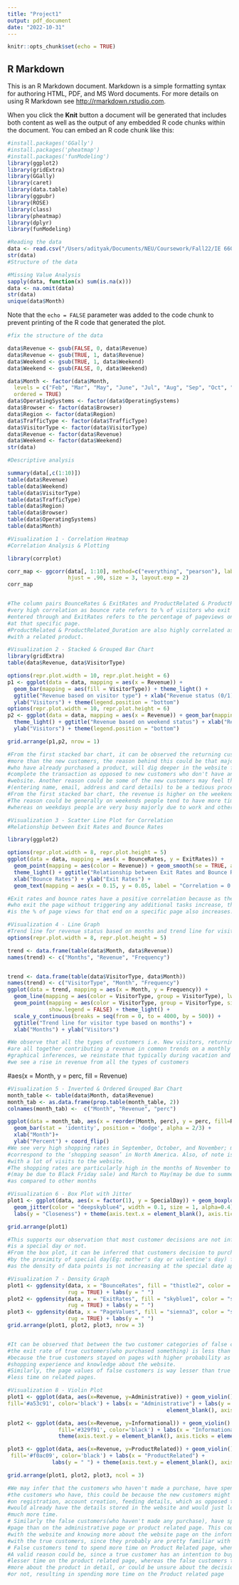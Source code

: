 ```yaml
---
title: "Project1"
output: pdf_document
date: "2022-10-31"
---
```


```r
knitr::opts_chunk$set(echo = TRUE)
```

## R Markdown

This is an R Markdown document. Markdown is a simple formatting syntax for authoring HTML, PDF, and MS Word documents. For more details on using R Markdown see <http://rmarkdown.rstudio.com>.

When you click the **Knit** button a document will be generated that includes both content as well as the output of any embedded R code chunks within the document. You can embed an R code chunk like this:



```r
#install.packages('GGally')
#install.packages('pheatmap')
#install.packages('funModeling')
library(ggplot2)
library(gridExtra)
library(GGally)
library(caret)
library(data.table)
library(ggpubr)
library(ROSE)
library(class)
library(pheatmap)
library(dplyr)
library(funModeling)

```

```r
#Reading the data
data <- read.csv("/Users/adityak/Documents/NEU/Coursework/Fall22/IE 6600 - Computation and Visualization/Project - 1/online_shoppers_intention.csv")
str(data)
#Structure of the data
```

```r
#Missing Value Analysis
sapply(data, function(x) sum(is.na(x)))
data <- na.omit(data)
str(data)
unique(data$Month)

```

Note that the `echo = FALSE` parameter was added to the code chunk to prevent printing of the R code that generated the plot.
```r
#fix the structure of the data 

data$Revenue <- gsub(FALSE, 0, data$Revenue)
data$Revenue <- gsub(TRUE, 1, data$Revenue)
data$Weekend <- gsub(TRUE, 1, data$Weekend)
data$Weekend <- gsub(FALSE, 0, data$Weekend)

data$Month <- factor(data$Month, 
  levels = c("Feb", "Mar", "May", "June", "Jul", "Aug", "Sep", "Oct", "Nov", "Dec"), 
  ordered = TRUE)
data$OperatingSystems <- factor(data$OperatingSystems)
data$Browser <- factor(data$Browser)
data$Region <- factor(data$Region)
data$TrafficType <- factor(data$TrafficType)
data$VisitorType <- factor(data$VisitorType)
data$Revenue <- factor(data$Revenue)
data$Weekend <- factor(data$Weekend)
str(data)


```


```r
#Descriptive analysis 

summary(data[,c(1:10)])
table(data$Revenue)
table(data$Weekend)
table(data$VisitorType)
table(data$TrafficType)
table(data$Region)
table(data$Browser)
table(data$OperatingSystems)
table(data$Month)

```

```r
#Visualization 1 - Correlation Heatmap
#Correlation Analysis & Plotting

library(corrplot)

corr_map <- ggcorr(data[, 1:10], method=c("everything", "pearson"), label=TRUE, 
                   hjust = .90, size = 3, layout.exp = 2)
corr_map


#The column pairs BounceRates & ExitRates and ProductRelated & ProductRelated_Duration have 
#very high correlation as bounce rate refers to % of visitors who exit the page that they 
#entered through and ExitRates refers to the percentage of pageviews on the website that end 
#at that specific page.
#ProductRelated & ProductRelated_Duration are also highly correlated as both the columns deal 
#with a related product.
```




```r
#Visualization 2 - Stacked & Grouped Bar Chart
library(gridExtra)
table(data$Revenue, data$VisitorType)

options(repr.plot.width = 10, repr.plot.height = 6)
p1 <- ggplot(data = data, mapping = aes(x = Revenue)) + 
  geom_bar(mapping = aes(fill = VisitorType)) + theme_light() + 
  ggtitle("Revenue based on visitor type") + xlab("Revenue status (0/1)") + 
  ylab("Visitors") + theme(legend.position = "bottom") 
options(repr.plot.width = 10, repr.plot.height = 6)
p2 <- ggplot(data = data, mapping = aes(x = Revenue)) + geom_bar(mapping = aes(fill = Weekend)) +
  theme_light() + ggtitle("Revenue based on weekend status") + xlab("Revenue status (0/1)") + 
  ylab("Visitors") + theme(legend.position = "bottom")

grid.arrange(p1,p2, nrow = 1)

#From the first stacked bar chart, it can be observed the returning customers are almost 5 times 
#more than the new customers, the reason behind this could be that majority of the returning customers 
#who have already purchased a product, will dig deeper in the website for similar products and then 
#complete the transaction as opposed to new customers who don't have any shopping experience in the 
#website. Another reason could be some of the new customers may feel the registration process
#(entering name, email, address and card details) to be a tedious process. 
#From the first stacked bar chart, the revenue is higher on the weekends as compared to the weekdays. 
#The reason could be generally on weekends people tend to have more time to shop without any hurry 
#whereas on weekdays people are very busy majorly due to work and other reasons.   

```

```r
#Visualization 3 - Scatter Line Plot for Correlation
#Relationship between Exit Rates and Bounce Rates 

library(ggplot2)

options(repr.plot.width = 8, repr.plot.height = 5)
ggplot(data = data, mapping = aes(x = BounceRates, y = ExitRates)) + 
  geom_point(mapping = aes(color = Revenue)) + geom_smooth(se = TRUE, alpha = 0.5) + 
  theme_light() + ggtitle("Relationship between Exit Rates and Bounce Rates") + 
  xlab("Bounce Rates") + ylab("Exit Rates") + 
  geom_text(mapping = aes(x = 0.15, y = 0.05, label = "Correlation = 0.913"))

#Exit rates and bounce rates have a positive correlation because as the % of visitors 
#who exit the page without triggering any additional tasks increase, the exit rate which 
#is the % of page views for that end on a specific page also increases. 

```

```r
#Visualization 4 - Line Graph
#Trend line for revenue status based on months and trend line for visitor type based on months 
options(repr.plot.width = 8, repr.plot.height = 5)

trend <- data.frame(table(data$Month, data$Revenue))
names(trend) <- c("Months", "Revenue", "Frequency")


trend <- data.frame(table(data$VisitorType, data$Month))
names(trend) <- c("VisitorType", "Month", "Frequency")
ggplot(data = trend, mapping = aes(x = Month, y = Frequency)) + 
  geom_line(mapping = aes(color = VisitorType, group = VisitorType), lwd = 1) + 
  geom_point(mapping = aes(color = VisitorType, group = VisitorType, size = 0.1), 
             show.legend = FALSE) + theme_light() + 
  scale_y_continuous(breaks = seq(from = 0, to = 4000, by = 500)) + 
  ggtitle("Trend line for visitor type based on months") + 
  xlab("Months") + ylab("Visitors")

#We observe that all the types of customers i.e. New visitors, returning visitors and others 
#are all together contributing a revenue in common trends on a monthly basis. From previous 
#graphical inferences, we reinstate that typically during vacation and festive months, 
#we see a rise in revenue from all the types of customers

```
#aes(x = Month, y = perc, fill = Revenue)
```r
#Visualization 5 - Inverted & Ordered Grouped Bar Chart
month_table <- table(data$Month, data$Revenue)
month_tab <- as.data.frame(prop.table(month_table, 2))
colnames(month_tab) <-  c("Month", "Revenue", "perc")

ggplot(data = month_tab, aes(x = reorder(Month, perc), y = perc, fill=Revenue)) +
  geom_bar(stat = 'identity', position = 'dodge', alpha = 2/3) + 
  xlab("Month")+
  ylab("Percent") + coord_flip()
#We see very high shopping rates in September, October, and November; months that typically 
#correspond to the ‘shopping season’ in North America. Also, of note is the month of May 
#with a lot of visits to the website.
#The shopping rates are particularly high in the months of November to December
#(may be due to Black Friday sale) and March to May(may be due to summer vacation period) 
#as compared to other months
```

```r
#Visualization 6 - Box Plot with Jitter
plot1 <- ggplot(data, aes(x = factor(1), y = SpecialDay)) + geom_boxplot(width = 0.4, fill = "white") +
  geom_jitter(color = "deepskyblue4", width = 0.1, size = 1, alpha=0.4) + labs(x = "Special Day") + 
  labs(y = "Closeness") + theme(axis.text.x = element_blank(), axis.ticks = element_blank())

grid.arrange(plot1)

#This supports our observation that most customer decisions are not influenced by whether it 
#is a special day or not.
#From the box plot, it can be inferred that customers decision to purchase is not affected 
#by the proximity of special day(Eg: mother's day or valentine's day) from the shopping date 
#as the density of data points is not increasing at the special date approaches. 
```


```r
#Visualization 7 - Density Graph 
plot1 <- ggdensity(data, x = "BounceRates", fill = "thistle2", color = "thistle2", add = "median", 
                   rug = TRUE) + labs(y = " ")
plot2 <- ggdensity(data, x = "ExitRates", fill = "skyblue1", color = "skyblue1", add = "median", 
                   rug = TRUE) + labs(y = " ")
plot3 <- ggdensity(data, x = "PageValues", fill = "sienna3", color = "sienna3", add = "median", 
                   rug = TRUE) + labs(y = " ")
grid.arrange(plot1, plot2, plot3, nrow = 3)


#It can be observed that between the two customer categories of false customers and true customers, 
#the exit rate of true customers(who purchased something) is less than that of false customers 
#because the true customers stayed on pages with higher probability as they already have prior 
#shopping experience and knowledge about the website. 
#Similarly, the page values of false customers is way lesser than true customers because they spend 
#less time on related pages. 
```

```r
#Visualization 8 - Violin Plot
plot1 <- ggplot(data, aes(x=Revenue, y=Administrative)) + geom_violin() + geom_violin(trim=FALSE,
fill='#a53c91', color='black') + labs(x = "Administrative") + labs(y = " ") + theme(axis.text.y = 
                                                  element_blank(), axis.ticks = element_blank())

plot2 <- ggplot(data, aes(x=Revenue, y=Informational)) + geom_violin() + geom_violin(trim=FALSE, 
                fill='#329f91', color='black') + labs(x = "Informational") + labs(y = " ") + 
                theme(axis.text.y = element_blank(), axis.ticks = element_blank())

plot3 <- ggplot(data, aes(x=Revenue, y=ProductRelated)) + geom_violin() + geom_violin(trim=FALSE, 
 fill='#f0ac09', color='black') + labs(x = "ProductRelated") + 
              labs(y = " ") + theme(axis.text.y = element_blank(), axis.ticks = element_blank())

grid.arrange(plot1, plot2, plot3, ncol = 3)

#We may infer that the customers who haven't made a purchase, have spent much more time than 
#the customers who have, this could be because the new customers might have had to spend time 
#on registration, account creation, feeding details, which as opposed to the existing customers, 
#would already have the details stored in the website and would just login to their account saving
#much more time.
# Similarly the false customers(who haven't made any purchase), have spent more time on informational 
#page than on the administrative page or product related page. This could be due to lack of experience 
#with the website and knowing more about the website page on the informational, which isn't the case 
#with the true customers, since they probably are pretty familiar with the website.
# False customers tend to spend more time on Product Related page, when compared to the true customers. 
#A valid reason could be, since a true customer has an intention to buy the product, they would spend 
#lesser time on the product related page, whereas the false customers tend to compare prices, read 
#more about the product in detail, or could be unsure about the decision whether to buy the product 
#or not, resulting in spending more time on the Product related page
```






